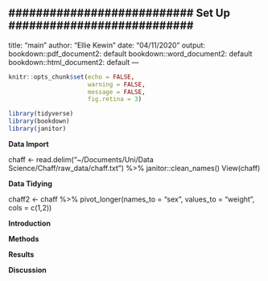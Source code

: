 ########################### **Set Up** ########################### 
---
title: "main"
author: "Ellie Kewin"
date: "04/11/2020"
output: 
  bookdown::pdf_document2: default
  bookdown::word_document2: default
  bookdown::html_document2: default
---
```r
knitr::opts_chunk$set(echo = FALSE, 
                      warning = FALSE,
                      message = FALSE,
                      fig.retina = 3)
```
```r
library(tidyverse)
library(bookdown)
library(janitor)
```
########################### **Data Import** ###########################
chaff <- read.delim("~/Documents/Uni/Data Science/Chaff/raw_data/chaff.txt") %>%
  janitor::clean_names()
View(chaff)

########################## **Data Tidying** ###########################
chaff2 <- chaff %>% 
  pivot_longer(names_to = "sex", 
               values_to = "weight",
               cols = c(1,2))
    
########################## **Introduction** ###########################

########################## **Methods** ################################

########################### **Results** ##############################

########################### **Discussion** ###########################